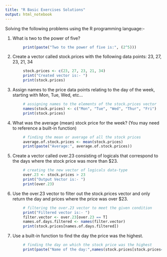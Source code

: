 ```yaml
---
title: "R Basic Exercises Solutions"
output: html_notebook
---
```


Solving the following problems using the R programming language:-

1. What is two to the power of five?

```r
        print(paste("Two to the power of five is:", (2^5)))
```

2. Create a vector called stock.prices with the following data points: 23, 27, 23, 21, 34

```r
        stock.prices <- c(23, 27, 23, 21, 34)
        print("Created vector is:- ")
        print(stock.prices)
```

3. Assign names to the price data points relating to the day of the week, starting with Mon, Tue, Wed, etc...

```r
        # assigning names to the elements of the stock.prices vector
        names(stock.prices) <- c("Mon", "Tue", "Wed", "Thur", "Fri")
        print(stock.prices)
```

4. What was the average (mean) stock price for the week? (You may need to reference a built-in function) 

```r
        # finding the mean or average of all the stock prices
        average.of.stock.prices <- mean(stock.prices)
        print(paste("Average:", average.of.stock.prices))
```

5. Create a vector called over.23 consisting of logicals that correspond to the days where the stock price 
   was more than $23.
   
```r
        # creating the new vector of logicals data-type
        over.23 <- stock.prices > 23
        print("Output Vector is:- ")
        print(over.23)
```

6. Use the over.23 vector to filter out the stock.prices vector and only return the day and prices where 
   the price was over $23.
   
```r
        # filtering the over.23 vector to meet the given condition
        print("Filtered vector is:- ")
        filter.vector <- over.23[over.23 == T]
        names.of.days.filtered <- names(filter.vector)
        print(stock.prices[names.of.days.filtered])
```

7. Use a built-in function to find the day the price was the highest.

```r
        # finding the day on which the stock price was the highest
        print(paste("Name of the day:",names(stock.prices[stock.prices==max(stock.prices)])))
```

   